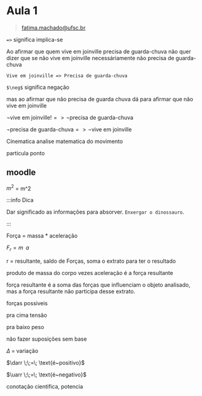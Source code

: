 # Aula 1

> fatima.machado@ufsc.br

`=>` significa implica-se

Ao afirmar que quem vive em joinville precisa de guarda-chuva não quer dizer que se não vive em joinville necessáriamente não precisa de guarda-chuva

`Vive em joinville => Precisa de guarda-chuva`

`$\neg$` significa negação

mas ao afirmar que não precisa de guarda chuva dá para afirmar que não vive em joinville

$\neg \text{vive~em~joinville} !=> \neg \text{precisa~de~guarda-chuva}$

$\neg \text{precisa~de~guarda-chuva}  => \neg \text{vive~em~joinville}$

Cínematica analise matematica do movimento

particula ponto

## moodle

$m^2$ =  m^2


:::info Dica

Dar significado as informações para absorver. `Enxergar o dinossauro`.

:::

Força = massa * aceleração

$F_r = m\;\;{a}$

r = resultante, saldo de Forças, soma o extrato para ter o resultado

produto de massa do corpo vezes aceleração é a força resultante

força resultante é a soma das forças que influenciam o objeto analisado, mas a força resultante não participa desse extrato.

forças possiveis

pra cima tensão

pra baixo peso

não fazer suposições sem base

$\Delta \;=\; \text{variação}$

$\darr \;\;=\; \text{é~positivo}$

$\uarr \;\;=\; \text{é~negativo}$

conotação cientifica, potencia

